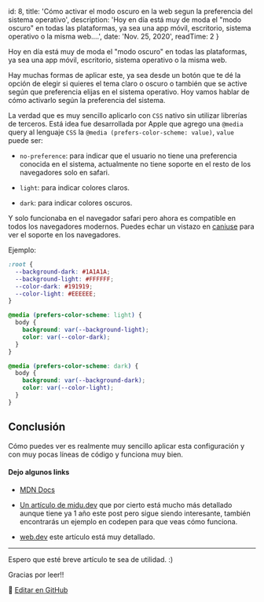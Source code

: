 
  id: 8,
  title: 'Cómo activar el modo oscuro en la web segun la preferencia del sistema operativo',
  description: 'Hoy en día está muy de moda el "modo oscuro" en todas las plataformas, ya sea una app móvil, escritorio, sistema operativo o la misma web....',
  date: 'Nov. 25, 2020',
  readTime: 2
}


Hoy en día está muy de moda el "modo oscuro" en todas las plataformas, ya sea una app móvil, escritorio, sistema operativo o la misma web.

Hay muchas formas de aplicar este, ya sea desde un botón que te dé la opción de elegir si quieres el tema claro o oscuro o también que se active según que preferencia elijas en el sistema operativo.
Hoy vamos hablar de cómo activarlo según la preferencia del sistema.

La verdad que es muy sencillo aplicarlo con `CSS` nativo sin utilizar librerías de terceros. Está idea fue desarrollada por Apple que agrego una `@media` query al lenguaje `CSS` la `@media (prefers-color-scheme: value)`,
`value` puede ser:

* `no-preference`: para indicar que el usuario no tiene una preferencia conocida en el sistema, actualmente no tiene soporte en el resto de los navegadores solo en safari.

* `light`: para indicar colores claros.

* `dark`: para indicar colores oscuros.

Y solo funcionaba en el navegador safari pero ahora es compatible en todos los navegadores modernos.
Puedes echar un vistazo en [caniuse](https://caniuse.com/?search=prefers-color-scheme) para ver el soporte en los navegadores.

Ejemplo:

```CSS
:root {
  --background-dark: #1A1A1A;
  --background-light: #FFFFFF;
  --color-dark: #191919;
  --color-light: #EEEEEE;
}

@media (prefers-color-scheme: light) {
  body {
    background: var(--background-light);
    color: var(--color-dark);
  }
}

@media (prefers-color-scheme: dark) {
  body {
    background: var(--background-dark);
    color: var(--color-light);
  }
}
```

## Conclusión

Cómo puedes ver es realmente muy sencillo aplicar esta configuración y con muy pocas líneas de código y funciona muy bien.

#### Dejo algunos links

* [MDN Docs](https://developer.mozilla.org/en-US/docs/Web/CSS/@media/prefers-color-scheme)

* [Un artículo de midu.dev](https://midu.dev/prefers-color-scheme-la-nueva-media-feature-de-css-para-detectar-el-aspecto-del-sistema-operativo-del-usuario/) que por cierto está mucho más detallado aunque tiene ya 1 año este post pero sigue siendo interesante, también encontrarás un ejemplo en codepen para que veas cómo funciona.

* [web.dev](https://web.dev/prefers-color-scheme/) este artículo está muy detallado.

---

Espero que esté breve artículo te sea de utilidad. :)

Gracias por leer!!

📝 [Editar en GitHub](https://github.com/Franqsanz/GDevTown/blob/main/pages/blog/como-activar-el-modo-oscuro-en-la-web-segun-la-preferencia-del-sistema-operativo/index.mdx)